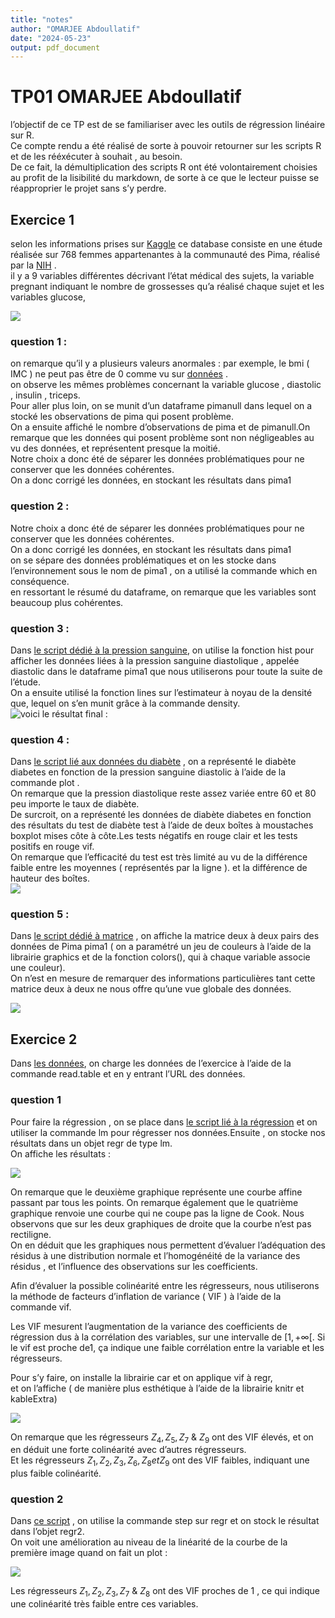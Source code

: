 ```yaml
---
title: "notes"
author: "OMARJEE Abdoullatif"
date: "2024-05-23"
output: pdf_document
---
```


# TP01 OMARJEE Abdoullatif

l'objectif de ce TP est de se familiariser avec les outils de régression linéaire sur R.\
Ce compte rendu a été réalisé de sorte à pouvoir retourner sur les scripts R et de les rééxécuter à souhait , au besoin.\
De ce fait, la démultiplication des scripts R ont été volontairement choisies au profit de la lisibilité du markdown, de sorte à ce que le lecteur puisse se réapproprier le projet sans s'y perdre.\

## Exercice 1

selon les informations prises sur [Kaggle](https://www.kaggle.com/datasets/uciml/pima-indians-diabetes-database) ce database consiste en une étude réalisée sur 768 femmes appartenantes à la communauté des Pima, réalisé par la [NIH](https://www.niddk.nih.gov/) .\
il y a 9 variables différentes décrivant l'état médical des sujets, la variable [pregnant]{.code} indiquant le nombre de grossesses qu'a réalisé chaque sujet et les variables [glucose]{.code},\

![](prez.jpg)

### question 1 :

on remarque qu'il y a plusieurs valeurs anormales : par exemple, le [bmi]{.code} ( IMC ) ne peut pas être de 0 comme vu sur [données](données.R) .\
on observe les mêmes problèmes concernant la variable [glucose]{.code} , [diastolic]{.code} , [insulin]{.code} , [triceps]{.code}.\
Pour aller plus loin, on se munit d'un dataframe [pimanull]{.code} dans lequel on a stocké les observations de [pima]{.code} qui posent problème.\
On a ensuite affiché le nombre d'observations de [pima]{.code} et de [pimanull]{.code}.On remarque que les données qui posent problème sont non négligeables au vu des données, et représentent presque la moitié.\
Notre choix a donc été de séparer les données problématiques pour ne conserver que les données cohérentes.\
On a donc corrigé les données, en stockant les résultats dans [pima1]{.code}\

### question 2 :

Notre choix a donc été de séparer les données problématiques pour ne conserver que les données cohérentes.\
On a donc corrigé les données, en stockant les résultats dans [pima1]{.code}\
on se sépare des données problématiques et on les stocke dans l'environnement sous le nom de [pima1]{.code} , on a utilisé la commande [which]{.code} en conséquence.\
en ressortant le résumé du dataframe, on remarque que les variables sont beaucoup plus cohérentes.

### question 3 :

Dans [le script dédié à la pression sanguine](pression_sanguine.R), on utilise la fonction [hist]{.code} pour afficher les données liées à la pression sanguine diastolique , appelée [diastolic]{.code} dans le dataframe [pima1]{.code} que nous utiliserons pour toute la suite de l'étude.\
On a ensuite utilisé la fonction [lines]{.code} sur l'estimateur à noyau de la densité que, lequel on s'en munit grâce à la commande [density]{.code}.\
![voici le résultat final :](hist_q3.png)

### question 4 :

Dans [le script lié aux données du diabète](diabète.R) , on a représenté le diabète [diabetes]{.code} en fonction de la pression sanguine [diastolic]{.code} à l'aide de la commande [plot]{.code} .\
On remarque que la pression diastolique reste assez variée entre $60$ et $80$ peu importe le taux de diabète.\
De surcroit, on a représenté les données de diabète [diabetes]{.code} en fonction des résultats du test de diabète [test]{.code} à l'aide de deux boîtes à moustaches [boxplot]{.code} mises côte à côte.Les tests négatifs en rouge clair et les tests positifs en rouge vif.\
On remarque que l'efficacité du test est très limité au vu de la différence faible entre les moyennes ( représentés par la ligne ). et la différence de hauteur des boîtes.\
![](diabete.png)

### question 5 :

Dans [le script dédié à matrice](matrice.R) , on affiche la matrice deux à deux [pairs]{.code} des données de Pima [pima1]{.code} ( on a paramétré un jeu de couleurs à l'aide de la librairie [graphics]{.code} et de la fonction [colors()]{.code}, qui à chaque variable associe une couleur).\
On n'est en mesure de remarquer des informations particulières tant cette matrice deux à deux ne nous offre qu'une vue globale des données.

![](matrice.png)

## Exercice 2

Dans [les données](données.R), on charge les données de l'exercice à l'aide de la commande [read.table]{.code} et en y entrant l'URL des données.\

### question 1

Pour faire la régression , on se place dans [le script lié à la régression](Reg.R) et on utiliser la commande [lm]{.code} pour régresser nos données.Ensuite , on stocke nos résultats dans un objet [regr]{.code} de type [lm]{.code}.\
On affiche les résultats :\

![](regr1.png)

On remarque que le deuxième graphique représente une courbe affine passant par tous les points. On remarque également que le quatrième graphique renvoie une courbe qui ne coupe pas la ligne de Cook. Nous observons que sur les deux graphiques de droite que la courbe n'est pas rectiligne.\
On en déduit que les graphiques nous permettent d'évaluer l'adéquation des résidus à une distribution normale et l'homogénéité de la variance des résidus , et l'influence des observations sur les coefficients.\

Afin d'évaluer la possible colinéarité entre les régresseurs, nous utiliserons la méthode de facteurs d'inflation de variance ( VIF ) à l'aide de la commande [vif]{.code}.\

Les VIF mesurent l'augmentation de la variance des coefficients de régression dus à la corrélation des variables, sur une intervalle de $[1,+\infty[$. Si le vif est proche de$1$, ça indique une faible corrélation entre la variable et les régresseurs.\

Pour s'y faire, on installe la librairie [car]{.code} et on applique [vif]{.code} à [regr]{.code},\
et on l'affiche ( de manière plus esthétique à l'aide de la librairie [knitr]{.code} et [kableExtra]{.code})

![](regr.png)

On remarque que les régresseurs $Z_4,Z_5,Z_7~\&~Z_9$ ont des VIF élevés, et on en déduit une forte colinéarité avec d'autres régresseurs.\
Et les régresseurs $Z_1,Z_2,Z_3,Z_6,Z_8 et Z_9$ ont des VIF faibles, indiquant une plus faible colinéarité.

### question 2

Dans [ce script](Regwstep.R) , on utilise la commande [step]{.code} sur [regr]{.code} et on stock le résultat dans l'objet [regr2]{.code}.\
On voit une amélioration au niveau de la linéarité de la courbe de la première image quand on fait un [plot]{.code} :\

![](regr2.png)

Les régresseurs $Z_1,Z_2,Z_3,Z_7~\&~Z_8$ ont des VIF proches de $1$ , ce qui indique une colinéarité très faible entre ces variables.